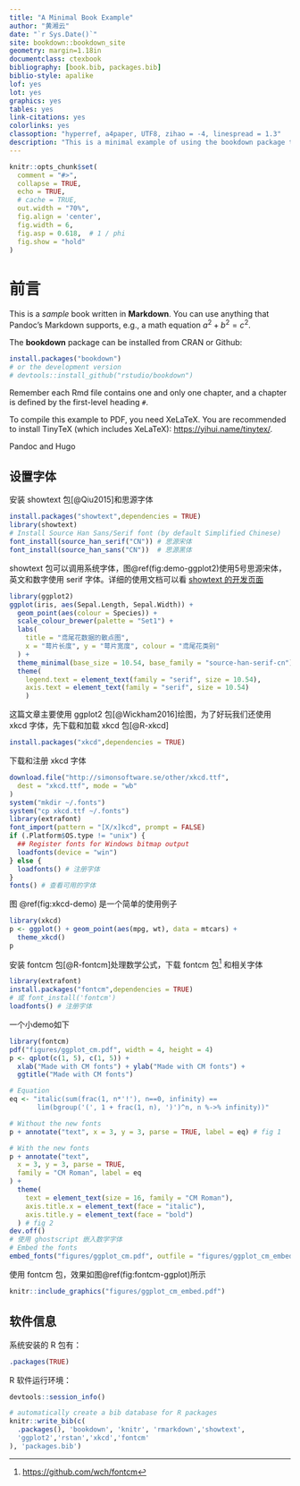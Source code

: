 ```yaml
--- 
title: "A Minimal Book Example"
author: "黄湘云"
date: "`r Sys.Date()`"
site: bookdown::bookdown_site
geometry: margin=1.18in
documentclass: ctexbook
bibliography: [book.bib, packages.bib]
biblio-style: apalike
lof: yes
lot: yes
graphics: yes
tables: yes
link-citations: yes
colorlinks: yes
classoption: "hyperref, a4paper, UTF8, zihao = -4, linespread = 1.3"
description: "This is a minimal example of using the bookdown package to write a book. The output format for this example is bookdown::gitbook."
---
```



```r
knitr::opts_chunk$set(
  comment = "#>",
  collapse = TRUE,
  echo = TRUE,
  # cache = TRUE,
  out.width = "70%",
  fig.align = 'center',
  fig.width = 6,
  fig.asp = 0.618,  # 1 / phi
  fig.show = "hold"
)
```

\mainmatter

# 前言 {#preface}

This is a _sample_ book written in **Markdown**. You can use anything that Pandoc's Markdown supports, e.g., a math equation $a^2 + b^2 = c^2$.

The **bookdown** package can be installed from CRAN or Github:

```r
install.packages("bookdown")
# or the development version
# devtools::install_github("rstudio/bookdown")
```

Remember each Rmd file contains one and only one chapter, and a chapter is defined by the first-level heading `#`.

To compile this example to PDF, you need XeLaTeX. You are recommended to install TinyTeX (which includes XeLaTeX): <https://yihui.name/tinytex/>.

Pandoc\index{Pandoc} and Hugo\index{Hugo}

## 设置字体

安装 showtext 包[@Qiu2015]和思源字体

```r
install.packages("showtext",dependencies = TRUE)
library(showtext)
# Install Source Han Sans/Serif font (by default Simplified Chinese)
font_install(source_han_serif("CN")) # 思源宋体
font_install(source_han_sans("CN"))  # 思源黑体
```

showtext 包可以调用系统字体，图\@ref(fig:demo-ggplot2)使用5号思源宋体，英文和数字使用 serif 字体。详细的使用文档可以看 [showtext 的开发页面](https://github.com/yixuan/showtext)

```r
library(ggplot2)
ggplot(iris, aes(Sepal.Length, Sepal.Width)) +
  geom_point(aes(colour = Species)) +
  scale_colour_brewer(palette = "Set1") +
  labs(
    title = "鸢尾花数据的散点图",
    x = "萼片长度", y = "萼片宽度", colour = "鸢尾花类别"
  ) +
  theme_minimal(base_size = 10.54, base_family = "source-han-serif-cn") +
  theme(
    legend.text = element_text(family = "serif", size = 10.54),
    axis.text = element_text(family = "serif", size = 10.54)
    )
```

这篇文章主要使用 ggplot2 包[@Wickham2016]绘图，为了好玩我们还使用 xkcd 字体，先下载和加载 xkcd 包[@R-xkcd]

```r
install.packages("xkcd",dependencies = TRUE)
```

下载和注册 xkcd 字体

```r
download.file("http://simonsoftware.se/other/xkcd.ttf",
  dest = "xkcd.ttf", mode = "wb"
)
system("mkdir ~/.fonts")
system("cp xkcd.ttf ~/.fonts")
library(extrafont)
font_import(pattern = "[X/x]kcd", prompt = FALSE)
if (.Platform$OS.type != "unix") {
  ## Register fonts for Windows bitmap output
  loadfonts(device = "win")
} else {
  loadfonts() # 注册字体
}
fonts() # 查看可用的字体
```

图 \@ref(fig:xkcd-demo) 是一个简单的使用例子

```r
library(xkcd)
p <- ggplot() + geom_point(aes(mpg, wt), data = mtcars) +
  theme_xkcd()
p
```

安装 fontcm 包[@R-fontcm]处理数学公式，下载 fontcm 包^[<https://github.com/wch/fontcm>] 和相关字体

```r
library(extrafont)
install.packages("fontcm",dependencies = TRUE)
# 或 font_install('fontcm') 
loadfonts() # 注册字体
```

一个小demo如下

```r
library(fontcm)
pdf("figures/ggplot_cm.pdf", width = 4, height = 4)
p <- qplot(c(1, 5), c(1, 5)) +
  xlab("Made with CM fonts") + ylab("Made with CM fonts") +
  ggtitle("Made with CM fonts")

# Equation
eq <- "italic(sum(frac(1, n*'!'), n==0, infinity) ==
       lim(bgroup('(', 1 + frac(1, n), ')')^n, n %->% infinity))"

# Without the new fonts
p + annotate("text", x = 3, y = 3, parse = TRUE, label = eq) # fig 1

# With the new fonts
p + annotate("text",
  x = 3, y = 3, parse = TRUE,
  family = "CM Roman", label = eq
) +
  theme(
    text = element_text(size = 16, family = "CM Roman"),
    axis.title.x = element_text(face = "italic"),
    axis.title.y = element_text(face = "bold")
  ) # fig 2
dev.off()
# 使用 ghostscript 嵌入数学字体
# Embed the fonts
embed_fonts("figures/ggplot_cm.pdf", outfile = "figures/ggplot_cm_embed.pdf")
```

使用 fontcm 包，效果如图\@ref(fig:fontcm-ggplot)所示

```r
knitr::include_graphics("figures/ggplot_cm_embed.pdf")
```


## 软件信息

系统安装的 R 包有：

```r
.packages(TRUE)
```


R 软件运行环境：

```r
devtools::session_info()
```


```r
# automatically create a bib database for R packages
knitr::write_bib(c(
  .packages(), 'bookdown', 'knitr', 'rmarkdown','showtext',
  'ggplot2','rstan','xkcd','fontcm'
), 'packages.bib')
```

